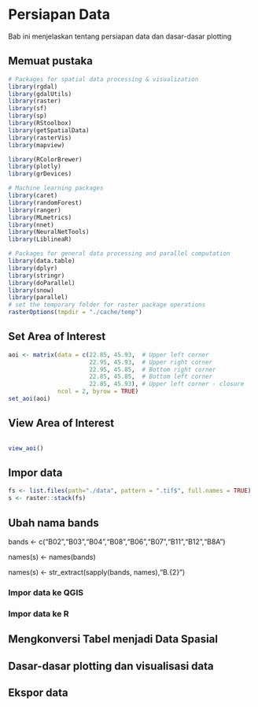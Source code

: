 # Persiapan Data

Bab ini menjelaskan tentang persiapan data dan dasar-dasar plotting

## Memuat pustaka

```r
# Packages for spatial data processing & visualization
library(rgdal)
library(gdalUtils)
library(raster)
library(sf)
library(sp)
library(RStoolbox)
library(getSpatialData)
library(rasterVis)
library(mapview)

library(RColorBrewer)
library(plotly)
library(grDevices)

# Machine learning packages
library(caret)
library(randomForest)
library(ranger)
library(MLmetrics)
library(nnet)
library(NeuralNetTools)
library(LiblineaR)

# Packages for general data processing and parallel computation
library(data.table)
library(dplyr)
library(stringr)
library(doParallel)
library(snow)
library(parallel)
# set the temporary folder for raster package operations
rasterOptions(tmpdir = "./cache/temp")
```

## Set Area of Interest







```r

aoi <- matrix(data = c(22.85, 45.93,  # Upper left corner
                       22.95, 45.93,  # Upper right corner
                       22.95, 45.85,  # Bottom right corner
                       22.85, 45.85,  # Bottom left corner
                       22.85, 45.93), # Upper left corner - closure
              ncol = 2, byrow = TRUE)
set_aoi(aoi)
```

## View Area of Interest

```r

```


```r
view_aoi()
```


## Impor data 

```r
fs <- list.files(path="./data", pattern = ".tif$", full.names = TRUE)
s <- raster::stack(fs)
```

## Ubah nama bands

bands <- c("B02","B03","B04","B08","B06","B07","B11","B12","B8A")

names(s) <- names(bands)

names(s) <- str_extract(sapply(bands, names),"B.{2}")

### Impor data ke QGIS


### Impor data ke R

## Mengkonversi Tabel menjadi Data Spasial

## Dasar-dasar plotting dan visualisasi data

## Ekspor data

